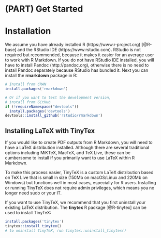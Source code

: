\mainmatter

# (PART) Get Started {-}

# Installation

We assume you have already installed R (https://www.r-project.org) [@R-base] and the RStudio IDE (https://www.rstudio.com). RStudio is not required but recommended, because it makes it easier for an average user to work with R Markdown. If you do not have RStudio IDE installed, you will have to install Pandoc\index{Pandoc} (http://pandoc.org), otherwise there is no need to install Pandoc separately because RStudio has bundled it. Next you can install the **rmarkdown** package in R:

```r
# Install from CRAN
install.packages('rmarkdown')

# Or if you want to test the development version,
# install from GitHub
if (!requireNamespace("devtools"))
  install.packages('devtools')
devtools::install_github('rstudio/rmarkdown')
```

## Installing LaTeX with TinyTex

If you would like to create PDF outputs from R Markdown, you will need to have a LaTeX distribution installed. Although there are several traditional options including MiKTeX, MacTeX, and TeX Live, these can be cumbersome to install if you primarily want to use LaTeX within R Markdown.

To make this process easier, TinyTeX is a custom LaTeX distribution based on TeX Live that is small in size (150Mb on macOS/Linux and 220Mb on Windows) but functions well in most cases, especially for R users. Installing or running TinyTeX does not require admin privileges, which means you no longer need sudo or your IT.

If you want to use TinyTeX, we recommend that you first uninstall your existing LaTeX distribution. The **tinytex** R package [@R-tinytex] can be used to install TinyTeX:

```r
install.packages('tinytex')
tinytex::install_tinytex()
# to uninstall TinyTeX, run tinytex::uninstall_tinytex() 
```
